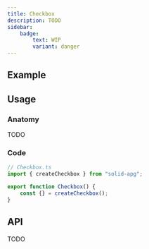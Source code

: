 ```yaml
---
title: Checkbox
description: TODO
sidebar:
    badge:
        text: WIP
        variant: danger
---
```



## Example

<Playground>
	<Checkbox client:idle />
</Playground>

## Usage

### Anatomy

TODO

### Code

```ts
// Checkbox.ts
import { createCheckbox } from "solid-apg";

export function Checkbox() {
	const {} = createCheckbox();
}
```

## API

TODO

